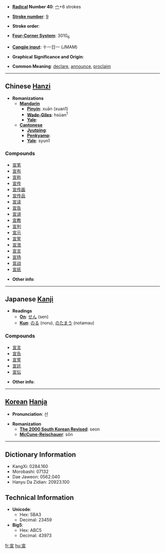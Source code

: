 * '''[[Wiktionary:Chinese radical index| Radical]] Number 40''': [[Wiktionary:Chinese radical index 宀|宀]]+6 strokes

* '''[[Wiktionary:Chinese total strokes index|Stroke number]]''': [[Wiktionary:Chinese total strokes index 9|9]]

* '''Stroke order''': 

* '''[[Wiktionary:Chinese four corner index|Four-Corner System]]''': 3010<sub>6</sub>

* '''[[Wiktionary:Chinese Cangjie index|Cangjie input]]''': 十一日一 (JMAM)

* '''Graphical Significance and Origin''': 

* '''Common Meaning''': [[declare]], [[announce]], [[proclaim]]

----

== Chinese [[Hanzi]] ==

* '''Romanizations'''
** '''[[Mandarin]]'''
*** '''[[Pinyin]]''': xuān (xuan1)
*** '''[[Wade-Giles]]''': hsüan<sup>1</sup>
*** '''[[Yale]]''': 
** '''[[Cantonese]]'''
*** '''[[Jyutping]]''':
*** '''[[Penkyamp]]''': 
*** '''[[Yale]]''': syun1

===Compounds===
*[[宣笔]]
*[[宣布]]
*[[宣称]]
*[[宣传]]
*[[宣传画]]
*[[宣传品]]
*[[宣读]]
*[[宣告]]
*[[宣讲]]
*[[宣教]]
*[[宣判]]
*[[宣示]]
*[[宣誓]]
*[[宣泄]]
*[[宣言]]
*[[宣扬]]
*[[宣战]]
*[[宣纸]]

* '''Other info''': 

----

== Japanese [[Kanji]] ==

* '''Readings'''
** '''[[On]]''': [[せん]] (sen)
** '''[[Kun]]''': [[のる]] (noru), [[のたまう]] (notamau)

===Compounds===
*[[宣言]]
*[[宣告]]
*[[宣誓]]
*[[宣託]]
*[[宣伝]]

* '''Other info''':  

----

== [[Korean]] [[Hanja]] ==

* '''Pronunciation''': 선

* '''Romanization'''
** '''[[The 2000 South Korean Revised Romanization|The 2000 South Korean Revised]]''': seon
** '''[[McCune-Reischauer]]''': sŏn

----

== Dictionary Information ==

* KangXi: 0284.160
* Morobashi: 07132
* Dae Jaweon: 0562.040
* Hanyu Da Zidian: 20923.100

== Technical Information ==

* '''Unicode''':
** Hex: 5BA3
** Decimal: 23459
* '''Big5''':
** Hex: ABC5
** Decimal: 43973

[[fr:宣]]
[[hu:宣]]